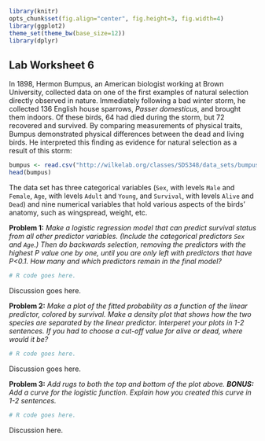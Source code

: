 ```r
library(knitr)
opts_chunk$set(fig.align="center", fig.height=3, fig.width=4)
library(ggplot2)
theme_set(theme_bw(base_size=12))
library(dplyr)
```
## Lab Worksheet 6

In 1898, Hermon Bumpus, an American biologist working at Brown University, collected data on one of the first examples of natural selection directly observed in nature. Immediately following a bad winter storm, he collected 136 English house sparrows, *Passer domesticus*, and brought them indoors. Of these birds, 64 had died during the storm, but 72 recovered and survived. By comparing measurements of physical traits, Bumpus demonstrated physical differences between the dead and living birds. He interpreted this finding as evidence for natural selection as a result of this storm:

```r
bumpus <- read.csv("http://wilkelab.org/classes/SDS348/data_sets/bumpus_full.csv")
head(bumpus)
```

The data set has three categorical variables (`Sex`, with levels `Male` and `Female`, `Age`, with levels `Adult` and `Young`, and `Survival`, with levels `Alive` and `Dead`) and nine numerical variables that hold various aspects of the birds' anatomy, such as wingspread, weight, etc.

**Problem 1:** *Make a logistic regression model that can predict survival status from all other predictor variables. (Include the categorical predictors `Sex` and `Age`.) Then do backwards selection, removing the predictors with the highest P value one by one, until you are only left with predictors that have P<0.1. How many and which predictors remain in the final model?*

```r

# R code goes here.

```

Discussion goes here.

**Problem 2:** *Make a plot of the fitted probability as a function of the linear predictor, colored by survival. Make a density plot that shows how the two species are separated by the linear predictor. Interperet your plots in 1-2 sentences. If you had to choose a cut-off value for alive or dead, where would it be?*
```r

# R code goes here.

```

Discussion goes here.

**Problem 3:** *Add rugs to both the top and bottom of the plot above. **BONUS:** Add a curve for the logistic function. Explain how you created this curve in 1-2 sentences.*

```r

# R code goes here.

```

Discussion here.